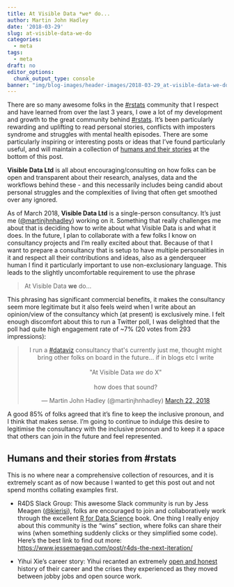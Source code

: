 ```yaml
---
title: At Visible Data *we* do...
author: Martin John Hadley
date: '2018-03-29'
slug: at-visible-data-we-do
categories:
  - meta
tags:
  - meta
draft: no
editor_options: 
  chunk_output_type: console
banner: "img/blog-images/header-images/2018-03-29_at-visible-data-we-do.png"
---
```


There are so many awesome folks in the [#rstats](https://twitter.com/search?src=typd&q=%23rstats) community that I respect and have learned from over the last 3 years, I owe a lot of my development and growth to the great community behind [#rstats](https://twitter.com/search?src=typd&q=%23rstats). It's been particularly rewarding and uplifting to read personal stories, conflicts with imposters syndrome and struggles with mental health episodes. There are some particularly inspiring or interesting posts or ideas that I've found particularly useful, and will maintain a collection of [humans and their stories](/humans-and-their-stories) at the bottom of this post.

**Visible Data Ltd** is all about encouraging/consulting on how folks can be open and transparent about their research, analyses, data and the workflows behind these - and this necessarily includes being candid about personal struggles and the complexities of living that often get smoothed over any ignored.

As of March 2018, **Visible Data Ltd** is a single-person consultancy. It's just me ([\@martinjhnhadley](http://twitter.com/martinjhnhadley)) working on it. Something that really challenges me about that is deciding how to write about what Visible Data is and what it does. In the future, I plan to collaborate with a few folks I know on consultancy projects and I'm really excited about that. Because of that I want to prepare a consultancy that is setup to have multiple personalities in it and respect all their contributions and ideas, also as a genderqueer human I find it particularly important to use non-exclusionary language. This leads to the slightly uncomfortable requirement to use the phrase

<blockquote>
At Visible Data **we** do...
</blockquote>

This phrasing has significant commercial benefits, it makes the consultancy seem more legitimate but it also feels weird when I write about an opinion/view of the consultancy which (at present) is exclusively mine. I felt enough discomfort about this to run a Twitter poll, I was delighted that the poll had quite high engagement rate of ~7% (20 votes from 293 impressions):

<center>
<blockquote class="twitter-tweet" data-lang="en"><p lang="en" dir="ltr">I run a <a href="https://twitter.com/hashtag/dataviz?src=hash&amp;ref_src=twsrc%5Etfw">#dataviz</a> consultancy that&#39;s currently just me, thought might bring other folks on board in the future... if in blogs etc I write <br><br>&quot;At Visible Data *we* do X&quot; <br><br>how does that sound?</p>&mdash; Martin John Hadley (@martinjhnhadley) <a href="https://twitter.com/martinjhnhadley/status/976835348318875648?ref_src=twsrc%5Etfw">March 22, 2018</a></blockquote>
<script async src="https://platform.twitter.com/widgets.js" charset="utf-8"></script>
</center>

A good 85% of folks agreed that it's fine to keep the inclusive pronoun, and I think that makes sense. I'm going to continue to indulge this desire to legitimise the consultancy with the inclusive pronoun and to keep it a space that others can join in the future and feel represented.

## Humans and their stories from #rstats {#humans-and-their-stories}

This is no where near a comprehensive collection of resources, and it is extremely scant as of now because I wanted to get this post out and not spend months collating examples first.

- R4DS Slack Group: This awesome Slack community is run by Jess Meagen ([\@kierisi](http://twitter.com/kierisi)), folks are encouraged to join and collaboratively work through the excellent [R for Data Science](http://r4ds.had.co.nz/) book. One thing I really enjoy about this community is the "wins" section, where folks can share their wins (when something suddenly clicks or they simplified some code). Here's the best link to find out more: [https://www.jessemaegan.com/post/r4ds-the-next-iteration/](https://www.jessemaegan.com/post/r4ds-the-next-iteration/)

- Yihui Xie's career story: Yihui recanted an extremely [open and honest](https://yihui.name/en/2018/02/career-crisis/) history of their career and the crises they experienced as they moved between jobby jobs and open source work.